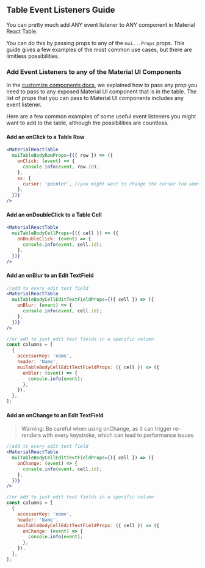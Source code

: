 
<Head>
  <title>Table Event Listeners Guide - Material React Table V1 Docs</title>
  <meta
    name="description"
    content="How to add event listeners such as onClicks and onChange events to components in Material React Table"
  />
</Head>

## Table Event Listeners Guide

You can pretty much add ANY event listener to ANY component in Material React Table.

You can do this by passing props to any of the `mui...Props` props. This guide gives a few examples of the most common use cases, but there are limitless possibilities.

### Add Event Listeners to any of the Material UI Components

In the [customize components docs](/docs/guides/customize-components#material-ui-prop-types), we explained how to pass any prop you need to pass to any exposed Material UI component that is in the table. The list of props that you can pass to Material UI components includes any event listener.

Here are a few common examples of some useful event listeners you might want to add to the table, although the possibilities are countless.

#### Add an onClick to a Table Row

```jsx
<MaterialReactTable
  muiTableBodyRowProps={({ row }) => ({
    onClick: (event) => {
      console.info(event, row.id);
    },
    sx: {
      cursor: 'pointer', //you might want to change the cursor too when adding an onClick
    },
  })}
/>
```

#### Add an onDoubleClick to a Table Cell

```jsx
<MaterialReactTable
  muiTableBodyCellProps={({ cell }) => ({
    onDoubleClick: (event) => {
      console.info(event, cell.id);
    },
  })}
/>
```

#### Add an onBlur to an Edit TextField

```jsx
//add to every edit text field
<MaterialReactTable
  muiTableBodyCellEditTextFieldProps={({ cell }) => ({
    onBlur: (event) => {
      console.info(event, cell.id);
    },
  })}
/>
```

```jsx
//or add to just edit text fields in a specific column
const columns = [
  {
    accessorKey: 'name',
    header: 'Name',
    muiTableBodyCellEditTextFieldProps: ({ cell }) => ({
      onBlur: (event) => {
        console.info(event);
      },
    }),
  },
];
```

#### Add an onChange to an Edit TextField

> Warning: Be careful when using onChange, as it can trigger re-renders with every keystroke, which can lead to performance issues

```jsx
//add to every edit text field
<MaterialReactTable
  muiTableBodyCellEditTextFieldProps={({ cell }) => ({
    onChange: (event) => {
      console.info(event, cell.id);
    },
  })}
/>
```

```jsx
//or add to just edit text fields in a specific column
const columns = [
  {
    accessorKey: 'name',
    header: 'Name',
    muiTableBodyCellEditTextFieldProps: ({ cell }) => ({
      onChange: (event) => {
        console.info(event);
      },
    }),
  },
];
```
